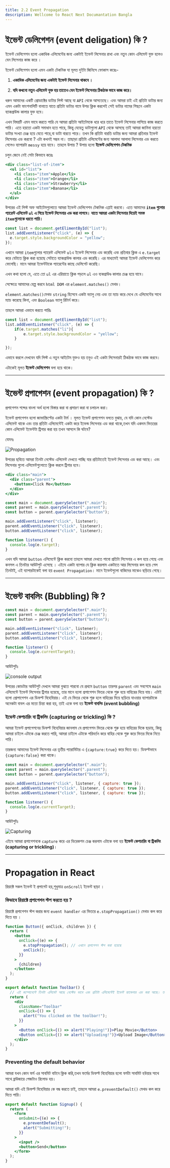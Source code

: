 ```yaml
---
title: 2.2 Event Propagation
description: Wellcome to React Next Documantation Bangla
---
```


## <h1 className="bg-gradient-to-r from-blue-500 to-purple-500 inline-block text-transparent bg-clip-text text-3xl pt-2">ইভেন্ট ডেলিগেশন (event deligation) কি ?</h1>

ইভেন্ট ডেলিগেশন হলো একাধিক এলিমেন্টের জন্য একটাই ইভেন্ট লিসেনার রাখা এবং নতুন কোন এলিমেন্ট যুক্ত হলেও যেন লিসেনার কাজ করে ।

ইভেন্ট ডেলিগেশন হলো এমন একটা টেকনিক যা মূলত দুইটা জিনিসে ফোকাস করেঃ-

1. **একাধিক এলিমেন্টের জন্য একটাই ইভেন্ট লিসেনার থাকবে ।**

2. **যদি কখনো নতুন এলিমেন্ট যুক্ত হয় তাতেও যেন ইভেন্ট লিসেনার ঠিকঠাক ভাবে কাজ করে।**

ধরুন আমাদের একটি প্রোডাক্টের ডাটার লিস্ট আছে যা `API` থেকে আসতেছে। এবং আমরা চাই এই প্রতিটা ডাটার জন্য এমন একটা ফাংশনালিটি বানাতে যাতে প্রতিটা ডাটার নামে উপর ক্লিক করলেই সেই ডাটার নামের পিছনে একটা ব্যাকগ্রাউন্ড কালার যুক্ত হবে।

এখন বিষয়টি এমন ভাবে করতে পারি যে আমরা প্রতিটা আইটেমকে ধরে ধরে তাতে ইভেন্ট লিসেনার লাগিয়ে কাজ করতে পারি। এতে হয়তো একটা সমাধান হতে পারে, কিন্তু যেহেতু ডাটাগুলো `API` থেকে আসছে তাই আমরা জানিনা হয়তো ডাটার সংখ্যা চেঞ্জ হয়ে যেতে পারে,বা ডাটা বারতে পারে। তখন কি প্রতিটা বারতি ডাটার জন্য আমরা প্রতিবার ইভেন্ট লিসেনার এড করবো ? এটা কখনই সম্ভব না। তাছাড়া প্রতিটা এলিমেন্টের জন্য আলাদা আলাদা লিসেনার এড করতে গেলেও ব্যাপারটা `messy` হয়ে যাবে। তাহলে উপায় ? উপায় হলো **ইভেন্ট ডেলিগেশন টেকনিক**

চলুন জেনে নেই সেটা কিভাবে করেঃ

```jsx filename="index.html" showLineNumbers
<div class="list-of-item">
  <ul id="list">
    <li class="item">Apple</li>
    <li class="item">Orange</li>
    <li class="item">Strawberry</li>
    <li class="item">Banana</li>
  </ul>
</div>
```

উপরের এই লিস্ট অফ আইটেমগুলোতে আমরা ইভেন্ট ডেলিগেশন টেকনিক এপ্লাই করবো। এতে আমাদের **`item` গুলোর প্যারেন্ট এলিমেন্ট `ul` এ গিয়ে ইভেন্ট লিসেনার এড করা লাগবে। যাতে আমরা একটা লিসেনার দিয়েই সমস্ত `item`গুলোকে ধরতে পারি।**

```javascript filename="index.js" showLineNumbers
const list = document.getElimentById("list");
list.addEventListener("click", (e) => {
  e.target.style.backgroundColor = "yellow";
});
```

এখানে আমরা `item`গুলোর প্যারেন্ট এলিমেন্ট `ul`এ ইভেন্ট লিসেনার এড করেছি এবং প্রতিবার ক্লিক এ `e.target` করে যেটাতে ক্লিক করা হয়েছে সেটাতে ব্যাকগ্রাউন্ড কালার এড করেছি। এর মাধ্যমেই আমরা ইভেন্ট ডেলিগেশন করে ফেলেছি। মানে আমরা ইভেন্টটাকে প্যারেন্টের কাছে ডেলিগেট করেছি।

এখন কথা হলো যে, এতে তো `ul` এর এরিয়াতে ক্লিক পড়লে `ul` এও ব্যকগ্রাউণ্ড কালার চেঞ্জ হয়ে যাবে।

সেক্ষেত্রে আমাদের হেল্প করবে `html DOM` এর `element.matches()` মেথড।

`element.matches()`মেথড `string` হিসেবে একটা ভ্যালু নেয় এবং তা ম্যাচ করে দেখে যে এলিমেন্টের সাথে ম্যাচ করেছে কিনা, এবং `Boolean` ভ্যালু রিটার্ন করে।

তাহলে আমরা এভাবে করতে পারিঃ

```javascript filename="index.js" showLineNumbers
const list = document.getElimentById("list");
list.addEventListener("click", (e) => {
    if(e.target.matches("li"){
        e.target.style.backgroundColor = "yellow";
    }

});
```

এভাবে করলে দেখবেন যদি লিস্ট এ নতুন আইটেম যুক্তও হয় তবুও এই একটা লিসেনারই ঠিকঠাক ভাবে কাজ করবে।

এটাকেই মূলত **ইভেন্ট ডেলিগেশন** বলা হয়ে থাকে।

---

## <h1 className="bg-gradient-to-r from-blue-500 to-purple-500 inline-block text-transparent bg-clip-text text-3xl pt-2">ইভেন্ট প্রপাগেশন (event propagation) কি ?</h1>

প্রপাগেশন শব্দের বাংলা অর্থ হলো বিস্তার করা বা প্রসারণ করা বা চলাচল করা।

ইভেন্ট প্রপাগেশন হলো জাভাস্ক্রিপ্টের একটা টার্ম । মূলত ইভেন্ট প্রপাগেশন বলতে বুঝায়, যে যদি কোন নেস্টেড এলিমেন্ট থাকে এবং তার প্রতিটা এলিমেন্টেই একটা করে ইভেন্ড লিসেনার এড করা থাকে,তখন যদি একদম ভিতরের কোন এলিমেন্ট ইভেন্টটা ট্রিগার করা হয় তখন আসলে কি ঘটবে?

যেমনঃ

![Propagation](../../../../public/Propagation.svg)

উপরের ছবিতে আমরা তিনটা নেস্টেড এলিমেন্ট দেখতে পাচ্ছি যার প্রতিটাতেই ইভেন্ট লিসেনার এড করা আছে। এবং লিসেনার গুলো এলিমেন্টগুলোতে ক্লিক করলে ট্রিগার হবে।

```jsx filename="index.html" showLineNumbers
<div class="main">
  <div class="parent">
    <button>Click Me</button>
  </div>
</div>
```

```jsx filename="index.js" showLineNumbers
const main = document.querySelector(".main");
const parent = main.querySelector(".parent");
const button = parent.querySelector("button");

main.addEventListener("click", listener);
parent.addEventListener("click", listener);
button.addEventListener("click", listener);

function listener() {
  console.log(e.target);
}
```

এখন যদি আমরা `button` এলিমেন্টে ক্লিক করবো তাহলে আমরা দেখতে পাবো প্রতিটা লিসেনার এ কল হয়ে গেছে এবং কনসল এ তিনটার আউটপুট এসেছে । এইযে একটা ব্যাপার যে ক্লিক করলাম একটাতে আর লিসেনার কল হয়ে গেল তিনটাই, এই ব্যাপারটাকেই বলা হয় `event Propagation`। মানে ইভেন্টগুলো বাকিদের মাঝেও ছড়িয়ে গেছে।

---

## <h1 className="bg-gradient-to-r from-blue-500 to-purple-500 inline-block text-transparent bg-clip-text text-3xl pt-2"> ইভেন্ট বাবলিং (Bubbling) কি ?</h1>

```jsx filename="index.js" showLineNumbers
const main = document.querySelector(".main");
const parent = main.querySelector(".parent");
const button = parent.querySelector("button");

main.addEventListener("click", listener);
parent.addEventListener("click", listener);
button.addEventListener("click", listener);

function listener() {
  console.log(e.currentTarget);
}
```

আউটপুটঃ

![console output](../../../../public/output.png)

উপরের কোডটার আউটপুট দেখলে আমরা বুঝতে পারবো যে প্রথমে `button` তারপর `parent` এবং সবশেষে `main` এলিমেন্টে ইভেন্ট লিসেনার ট্রিগার হয়েছে, তার মানে হলো প্রপাগেশন ভিতর থেকে শুরু হয়ে বাহিরের দিয়ে যায়। এটাই হলো প্রোপাগেশন এর ডিফল্ট বিহেবিয়ার। এই যে ভিতর থেকে শুরু হলে বাহিরের দিয়ে ছড়িয়ে যাওয়ার ব্যাপারটাকে অনেকটা বাবল এর মতো চিন্তা করা হয়, তাই একে বলা হয় **ইভেন্ট বাবলিং (event bubbling)**

### ইভেন্ট কেপচারিং বা ট্রিকলিং (capturing or trickling) কি ?

আমরা ইভেন্ট প্রপাগেশনের ডিফল্ট বিহেবিয়ার জানলাম যে প্রপাগেশন ভিতর থেকে শুরু হয়ে বাহিরের দিকে ছড়ায়, কিন্তু আমরা চাইলে এটাকে চেঞ্জ করতে পারি, আমরা চাইলে এটাকে পরিবর্তন করে বাহির থেকে শুরু করে ভিতর দিকে নিতে পারি।

তারজন্য আমাদের ইভেন্ট লিসেনার এর তৃতীয় প্যারামিটার এ `{capture:true}` করে দিতে হয়। ডিফল্টভাবে `{capture:false}` করা থাকে।

```jsx filename="index.js" showLineNumbers
const main = document.querySelector(".main");
const parent = main.querySelector(".parent");
const button = parent.querySelector("button");

main.addEventListener("click", listener, { capture: true });
parent.addEventListener("click", listener, { capture: true });
button.addEventListener("click", listener, { capture: true });

function listener() {
  console.log(e.currentTarget);
}
```

আউটপুটঃ

![Capturing](../../../../public/capturetrue.png)

এইযে আমরা প্রপাগেশনকে `capture` করে এর ডিরেকশন চেঞ্জ করলাম এটাকে বলা হয় **ইভেন্ট কেপচারিং বা ট্রিকলিং (capturing or trickling)**।

---

## <h1 className="bg-gradient-to-r from-blue-500 to-purple-500 inline-block text-transparent bg-clip-text text-3xl pt-2"> Propagation in React</h1>

রিয়াক্টে সকল ইভেন্ট ই প্রপাগেট হয়,শুধুমাত্র `onScroll` ইভেন্ট ছাড়া ।

### কিভাবে রিয়াক্টে প্রপাগেশন স্টপ করতে হয় ?

রিয়াক্টে প্রপাগেশন স্টপ করার জন্য `event handler` এর ভিতরে `e.stopPropagation()` মেথড কল করে দিতে হয় ।

```jsx filename="App.jsx" showLineNumbers
function Button({ onClick, children }) {
  return (
    <button
      onClick={(e) => {
        e.stopPropagation(); // এখানে প্রপাগেশন স্টপ করা হয়েছে
        onClick();
      }}
    >
      {children}
    </button>
  );
}

export default function Toolbar() {
  // এই কম্পোনেন্টে তিনটা এলিমেট আছে নেস্টেড ভাবে এবং প্রতিটা এলিমেন্টেই ইভেন্ট হ্যান্ডেলার এড করা আছে। তার মানে ডিফল্ট ভাবে এখানে প্রপাগেশন হবে ।
  return (
    <div
      className="Toolbar"
      onClick={() => {
        alert("You clicked on the toolbar!");
      }}
    >
      <Button onClick={() => alert("Playing!")}>Play Movie</Button>
      <Button onClick={() => alert("Uploading!")}>Upload Image</Button>
    </div>
  );
}
```

### Preventing the default behavior

আমরা যখন কোন ফর্ম এর সাবমিট বাটনে ক্লিক করি,তখন ফর্মের ডিফল্ট বিহেবিয়ার হলো ফর্মটা সাবমিট হউয়ার সাথে সাথে ব্রাউজারে পেজটাও রিলোড হয়।

আমরা যদি এই ডিফল্ট বিহেবিয়ার কে বন্ধ করতে চাই, তাহলে আমরা `e.preventDefault()` মেথড কল করে দিতে পারি।

```jsx filename="App.js" showLineNumbers
export default function Signup() {
  return (
    <form
      onSubmit={(e) => {
        e.preventDefault();
        alert("Submitting!");
      }}
    >
      <input />
      <button>Send</button>
    </form>
  );
}
```
